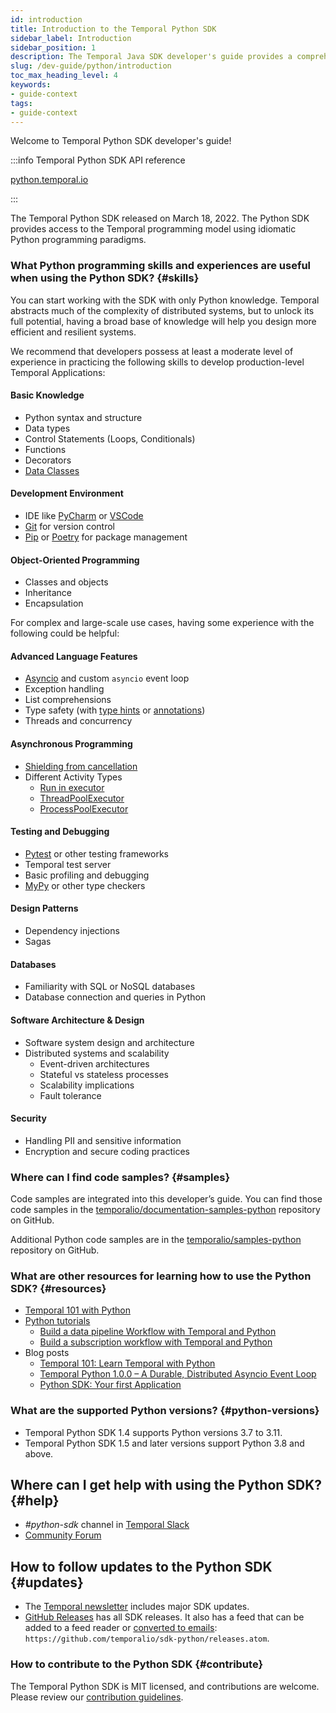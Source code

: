 ```yaml
---
id: introduction
title: Introduction to the Temporal Python SDK
sidebar_label: Introduction
sidebar_position: 1
description: The Temporal Java SDK developer's guide provides a comprehensive overview of the structures, primitives, and features used in Temporal Application development.
slug: /dev-guide/python/introduction
toc_max_heading_level: 4
keywords:
- guide-context
tags:
- guide-context
---
```


<!-- THIS FILE IS GENERATED. DO NOT EDIT THIS FILE DIRECTLY -->

Welcome to Temporal Python SDK developer's guide!

:::info Temporal Python SDK API reference

[python.temporal.io](https://python.temporal.io/)

:::

The Temporal Python SDK released on March 18, 2022.
The Python SDK provides access to the Temporal programming model using idiomatic Python programming paradigms.

### What Python programming skills and experiences are useful when using the Python SDK? {#skills}

You can start working with the SDK with only Python knowledge.
Temporal abstracts much of the complexity of distributed systems, but to unlock its full potential, having a broad base of knowledge will help you design more efficient and resilient systems.

We recommend that developers possess at least a moderate level of experience in practicing the following skills to develop production-level Temporal Applications:

#### Basic Knowledge

- Python syntax and structure
- Data types
- Control Statements (Loops, Conditionals)
- Functions
- Decorators
- [Data Classes](https://docs.python.org/3/library/dataclasses.html)

#### Development Environment

- IDE like [PyCharm](https://www.jetbrains.com/pycharm/) or [VSCode](https://code.visualstudio.com)
- [Git](https://git-scm.com) for version control
- [Pip](https://pip.pypa.io/en/stable/) or [Poetry](https://python-poetry.org) for package management

#### Object-Oriented Programming

- Classes and objects
- Inheritance
- Encapsulation

For complex and large-scale use cases, having some experience with the following could be helpful:

#### Advanced Language Features

- [Asyncio](https://docs.python.org/3/library/asyncio.html) and custom `asyncio` event loop
- Exception handling
- List comprehensions
- Type safety (with [type hints](https://peps.python.org/pep-0484/) or [annotations](https://peps.python.org/pep-3107/))
- Threads and concurrency

#### Asynchronous Programming

- [Shielding from cancellation](https://docs.python.org/3/library/asyncio-task.html#shielding-from-cancellation)
- Different Activity Types
  - [Run in executor](https://docs.python.org/3/library/asyncio-eventloop.html#asyncio.loop.run_in_executor)
  - [ThreadPoolExecutor](https://docs.python.org/3/library/concurrent.futures.html#threadpoolexecutor)
  - [ProcessPoolExecutor](https://docs.python.org/3/library/concurrent.futures.html#processpoolexecutor)

#### Testing and Debugging

- [Pytest](https://pytest.org) or other testing frameworks
- Temporal test server
- Basic profiling and debugging
- [MyPy](https://mypy.readthedocs.io/en/stable/) or other type checkers

#### Design Patterns

- Dependency injections
- Sagas

#### Databases

- Familiarity with SQL or NoSQL databases
- Database connection and queries in Python

#### Software Architecture & Design

- Software system design and architecture
- Distributed systems and scalability
  - Event-driven architectures
  - Stateful vs stateless processes
  - Scalability implications
  - Fault tolerance

#### Security

- Handling PII and sensitive information
- Encryption and secure coding practices

### Where can I find code samples? {#samples}

Code samples are integrated into this developer’s guide.
You can find those code samples in the [temporalio/documentation-samples-python](https://github.com/temporalio/documentation-samples-python) repository on GitHub.

Additional Python code samples are in the [temporalio/samples-python](https://github.com/temporalio/samples-python) repository on GitHub.

### What are other resources for learning how to use the Python SDK? {#resources}

- [Temporal 101 with Python](https://learn.temporal.io/courses/temporal_101/python)
- [Python tutorials](https://learn.temporal.io/tutorials/python/)
  - [Build a data pipeline Workflow with Temporal and Python](https://learn.temporal.io/tutorials/python/data-pipelines/)
  - [Build a subscription workflow with Temporal and Python](https://learn.temporal.io/tutorials/python/subscriptions/)
- Blog posts
  - [Temporal 101: Learn Temporal with Python](https://temporal.io/blog/temporal-101-learn-temporal-with-python)
  - [Temporal Python 1.0.0 – A Durable, Distributed Asyncio Event Loop](https://temporal.io/blog/durable-distributed-asyncio-event-loop)
  - [Python SDK: Your first Application](https://temporal.io/blog/python-sdk-your-first-application)

### What are the supported Python versions? {#python-versions}

- Temporal Python SDK 1.4 supports Python versions 3.7 to 3.11.
- Temporal Python SDK 1.5 and later versions support Python 3.8 and above.

## Where can I get help with using the Python SDK? {#help}

- _#python-sdk_ channel in [Temporal Slack](https://t.mp/slack)
- [Community Forum](https://community.temporal.io/tag/python-sdk)

## How to follow updates to the Python SDK {#updates}

- The [Temporal newsletter](https://t.mp/news) includes major SDK updates.
- [GitHub Releases](https://github.com/temporalio/sdk-python/releases) has all SDK releases. It also has a feed that can be added to a feed reader or [converted to emails](https://blogtrottr.com/): `https://github.com/temporalio/sdk-python/releases.atom`.

### How to contribute to the Python SDK {#contribute}

The Temporal Python SDK is MIT licensed, and contributions are welcome.
Please review our [contribution guidelines](https://github.com/temporalio/sdk-python#development).

